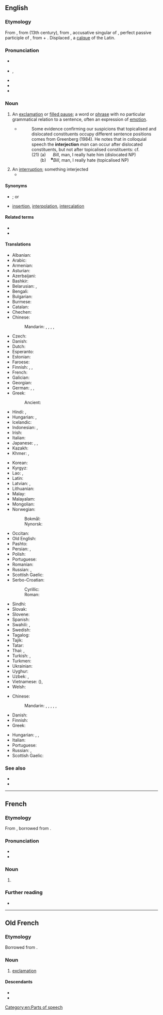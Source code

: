 ==English==

===Etymology===
From {{inh|en|enm|interjeccioun}}, from {{der|en|fro|interjection}} (13th century), from {{der|en|la|interiectiōnem}}, accusative singular of {{m|la|interiectiō||throwing or placing between; interjection}}, perfect passive participle of {{m|la|intericiō||throw or place between}}, from {{m|la|inter||between}} + {{m|la|iaciō||throw}}. Displaced {{cog|ang|betwēoxāworpennes|lit=between-thrown-out-ness}}, a [[calque]] of the Latin.

===Pronunciation===
* {{a|UK}} {{IPA|en|/ɪn.təˈdʒɛk.ʃən/}}
* {{a|US}} {{enPR|ĭn'tər.jĕkʹshən}}, {{IPA|en|/ˌɪn.tɚˈdʒɛk.ʃən/}}
* {{audio|en|en-us-interjection.ogg|Audio (US)}}
* {{audio|en|interjection.ogg|Audio (AU)}}
* {{rhymes|en|ɛkʃən|s=4}}

===Noun===
{{en-noun}}

# {{senseid|en|grammar}}{{lb|en|grammar}} An [[exclamation]] or [[filled pause]]; a word or [[phrase]] with no particular grammatical relation to a sentence, often an expression of [[emotion]].
#* {{quote-book|en|year=1988|author=Andrew Radford|title=Transformational grammar: a first course|location=Cambridge, UK|publisher=Cambridge University Press|page=533|chapter=10}}
#*: Some evidence confirming our suspicions that topicalised and dislocated constituents occupy different sentence positions comes from Greenberg (1984). He notes that in colloquial speech the '''interjection''' ''man'' can occur after dislocated constituents, but not after topicalised constituents: cf.<br> (21) (a) &nbsp;&nbsp;&nbsp;&nbsp; ''Bill'', man, I really hate him (dislocated NP)<br> <span style="color:white">(21)</span> (b) &nbsp;&nbsp; <sup><small>✽</small></sup>''Bill'', man, I really hate (topicalised NP)
# An [[interruption]]; something interjected
#* {{quote-journal|en|date=23.1.2020|journal=Washington Post|author=Philip Bump|title=Mnuchin said Thunberg needed to study economics before offering climate proposals. So we talked to an economist.|text=Mnuchin, asked about climate change in a CNBC interview after his comments about Thunberg, argued there were bigger issues that also needed to be addressed. When a host noted clean air rules as an example of something that might be more urgent, Mnuchin ignored the '''interjection'''.}}

====Synonyms====
* {{sense|grammar}} {{l|en|exclamation}}; {{l|en|interj}} or {{l|en|interj.}} {{lb|en|abbreviations used in dictionaries}}
* {{sense|interruption}} [[insertion]], [[interpolation]], [[intercalation]]

====Related terms====
* {{l|en|interject}}
* {{l|en|interjectional}}

====Translations====
{{trans-top|exclamation or filled pause in grammar}}
* Albanian: {{t+|sq|pasthirrmë|f}}
* Arabic: {{t|ar|حَرْف نِدَاء|m}}
* Armenian: {{t+|hy|ձայնարկություն}}
* Asturian: {{t|ast|interxeición|f}}
* Azerbaijani: {{t+|az|nida}}
* Bashkir: {{t|ba|ымлыҡ|sc=Cyrl}}
* Belarusian: {{t+|be|выклі́чнік|m|sc=Cyrl}}, {{t|be|вы́гук|m|sc=Cyrl}}
* Bengali: {{t|bn|মধ্যে নিক্ষেপ}}
* Bulgarian: {{t|bg|междуме́тие|n|sc=Cyrl}}
* Burmese: {{t+|my|အာမေဍိတ်}}
* Catalan: {{t+|ca|interjecció|f}}
* Chechen: {{t|ce|айдардош}}
* Chinese:
*: Mandarin: {{t+|cmn|感嘆詞|sc=Hani}}, {{t+|cmn|感叹词|tr=gǎntàncí|sc=Hani}}, {{t+|cmn|嘆詞|sc=Hani}}, {{t+|cmn|叹词|tr=tàncí|sc=Hani}}, {{t+|cmn|欹|tr=yī|sc=Hani}}
* Czech: {{t+|cs|citoslovce|n}}
* Danish: {{t+|da|udråbsord|n}}
* Dutch: {{t+|nl|tussenwerpsel|n}}
* Esperanto: {{t+|eo|interjekcio}}
* Estonian: {{t|et|hüüdsõna}}
* Faroese: {{t|fo|miðalvarping|f}}
* Finnish: {{t+|fi|huudahdussana}}, {{t+|fi|interjektio}}, {{q|obsolete}} {{t|fi|kiihtosana}}
* French: {{t+|fr|interjection|f}}
* Galician: {{t+|gl|interxección|f}}
* Georgian: {{t|ka|შორისდებული|sc=Geor}}
* German: {{t+|de|Interjektion|f}}, {{t+|de|Ausrufewort|n}}, {{t+|de|Empfindungswort|n}}
* Greek: {{t+|el|επιφώνημα|n}}
*: Ancient: {{t|grc|ἐπιφώνημα|n}}
* Hindi: {{t|hi|विस्मयादिबोधक}}, {{t+|hi|हरफ|m}}
* Hungarian: {{t+|hu|indulatszó}}, {{t+|hu|mondatszó}}
* Icelandic: {{t+|is|upphrópun|f}}
* Indonesian: {{t+|id|interjeksi}}, {{t+|id|kata seru}}
* Irish: {{t+|ga|intriacht|f}}
* Italian: {{t+|it|interiezione|f}}
* Japanese: {{t|ja|感嘆詞|tr=kantanshi}}, {{t+|ja|間投詞|tr=kantōshi}}, {{t+|ja|感動詞|tr=kandōshi}}
* Kazakh: {{t|kk|одағай|sc=Cyrl}}
* Khmer: {{t|km|ឧទានសព្ទ|tr=kaa bɑñjool|sc=Khmr}}, {{t+|km|ឧទាន|tr=kaa sɔɔk|sc=Khmr}}
{{trans-mid}}
* Korean: {{t+|ko|감탄사(感歎詞)}}
* Kyrgyz: {{t|ky|сырдык сөз|sc=Cyrl}}
* Lao: {{t|lo|ຄຳອຸທານ}}, {{t|lo|ອຸທານ}}
* Latin: {{t+|la|interiectiō|f}}
* Latvian: {{t|lv|izsauksmes vārds|m}}, {{t|lv|interjekcija|f}}
* Lithuanian: {{t|lt|jaustukas|m}}
* Malay: {{t+|ms|kata seru}}
* Malayalam: {{t+|ml|വ്യാക്ഷേപകം}}
* Mongolian: {{t+|mn|аялга үг|sc=Cyrl}}
* Norwegian:
*: Bokmål: {{t|nb|interjeksjon|m}}
*: Nynorsk: {{t+|nn|interjeksjon|m}}
* Occitan: {{t|oc|interjeccion|f}}
* Old English: {{t|ang|betwēoxāworpennes|f}}
* Pashto: {{t|ps|ندائيه|f|tr=nedāyá}}
* Persian: {{t|fa|حرف ندا|tr=harf-e nedâ|sc=fa-Arab}}, {{t+|fa|ندا|tr=nedâ|sc=fa-Arab}}
* Polish: {{t+|pl|wykrzyknik|m-in}}
* Portuguese: {{t+|pt|interjeição|f}}
* Romanian: {{t+|ro|interjecție|f}}
* Russian: {{t+|ru|междоме́тие|n}}, {{qualifier|exclamation}} {{t+|ru|восклица́ние|n}}
* Scottish Gaelic: {{t|gd|clisgear|m}}
* Serbo-Croatian:
*: Cyrillic: {{t|sh|узвик|m}}
*: Roman: {{t+|sh|uzvik|m}}
* Sindhi: {{t|sd|حرف ندا|alt=حَرف نِدا|sc=sd-Arab}}
* Slovak: {{t+|sk|citoslovce|n}}
* Slovene: {{t+|sl|medmet|m}}
* Spanish: {{t+|es|interjección|f}}
* Swahili: {{t|sw|kihisishi}}, {{t+|sw|kiingizi}}
* Swedish: {{t+|sv|interjektion|c}}
* Tagalog: {{t+|tl|pandamdam}}
* Tajik: {{t+|tg|нидо|sc=Cyrl}}
* Tatar: {{t+|tt|ымлык|sc=Cyrl}}
* Thai: {{t+|th|อุทาน}}, {{t+|th|คำอุทาน}}
* Turkish: {{t+|tr|ünlem}}, {{t+|tr|nida}}
* Turkmen: {{t|tk|nida}}
* Ukrainian: {{t+|uk|ви́гук|m|sc=Cyrl}}
* Uyghur: {{t-needed|ug}}
* Uzbek: {{t+|uz|undov}}, {{t+|uz|nido}}
* Vietnamese: {{t+|vi|thán từ}} ({{t|vi|嘆詞}}), {{t|vi|từ cảm thán}}
* Welsh: {{t|cy|ebychair|m}}
{{trans-bottom}}

{{trans-top|interruption}}
* Chinese:
*: Mandarin: {{t+|cmn|中斷}}, {{t+|cmn|中断|tr=zhōngduàn}}, {{t+|cmn|干擾}}, {{t+|cmn|干扰|tr=gānrǎo}}, {{t+|cmn|打斷}}, {{t+|cmn|打断|tr=dǎduàn}}
* Danish: {{t-needed|da}}
* Finnish: {{t+|fi|keskeytys}}
* Greek: {{t+|el|παρεμβολή|f}}
{{trans-mid}}
* Hungarian: {{t|hu|közbevetés}}, {{t+|hu|közbeszólás}}, {{t+|hu|beszúrás}}
* Italian: {{t+|it|intervento|m}}
* Portuguese: {{t+|pt|interjeição|f}} 
* Russian: {{t+|ru|перебива́ние|n|sc=Cyrl}}, {{t+|ru|вмеша́тельство|n|sc=Cyrl}}
* Scottish Gaelic: {{t|gd|eadar-chur|m}}
{{trans-bottom}}

===See also===
* {{l|en|vocative}}
* {{pedia}}

[[Category:en:Parts of speech]]

----

==French==
{{wikipedia|lang=fr}}

===Etymology===
From {{inh|fr|fro|interjection}}, borrowed from {{bor|fr|la|interiectio|interiectiō, interiectiōnem}}.

===Pronunciation===
* {{fr-IPA}}
* {{audio|fr|Fr-interjection.ogg|Audio}}

===Noun===
{{fr-noun|f}}

# {{lb|fr|grammar}} {{l|en|interjection}}

===Further reading===
* {{R:TLFi}}

{{C|fr|Parts of speech}}

----

==Old French==

===Etymology===
Borrowed from {{bor|fro|la|interiectio|interiectiō, interiectiōnem}}.

===Noun===
{{fro-noun|f}}

# [[exclamation]]

====Descendants====
* {{desc|en|interjection|bor=1}}
* {{desc|fr|interjection}}